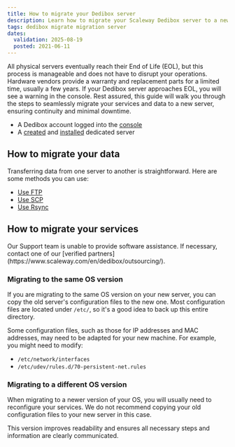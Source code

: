 ```yaml
---
title: How to migrate your Dedibox server
description: Learn how to migrate your Scaleway Dedibox server to a newer model.
tags: dedibox migrate migration server
dates:
  validation: 2025-08-19
  posted: 2021-06-11
---
```



All physical servers eventually reach their End of Life (EOL), but this process is manageable and does not have to disrupt your operations.
Hardware vendors provide a warranty and replacement parts for a limited time, usually a few years.
If your Dedibox server approaches EOL, you will see a warning in the console.
Rest assured, this guide will walk you through the steps to seamlessly migrate your services and data to a new server, ensuring continuity and minimal downtime.


<Requirements />

- A Dedibox account logged into the [console](https://console.online.net)
- A [created](/dedibox/how-to/order-a-server/) and [installed](/dedibox/how-to/install-a-server/) dedicated server

## How to migrate your data

Transferring data from one server to another is straightforward. Here are some methods you can use:

- [Use FTP](/dedibox/how-to/connect-to-server/#using-sftp-with-filezilla)
- [Use SCP](/dedibox/how-to/connect-to-server/#using-scp-in-a-terminal)
- [Use Rsync](https://manpages.ubuntu.com/manpages/noble/en/man1/rsync.1.html)

## How to migrate your services

<Message type="note">
  Our Support team is unable to provide software assistance. If necessary, contact one of our [verified partners](https://www.scaleway.com/en/dedibox/outsourcing/).
</Message>

### Migrating to the same OS version

If you are migrating to the same OS version on your new server, you can copy the old server's configuration files to the new one. Most configuration files are located under `/etc/`, so it's a good idea to back up this entire directory.

Some configuration files, such as those for IP addresses and MAC addresses, may need to be adapted for your new machine. For example, you might need to modify:

- `/etc/network/interfaces`
- `/etc/udev/rules.d/70-persistent-net.rules`

### Migrating to a different OS version

When migrating to a newer version of your OS, you will usually need to reconfigure your services. We do not recommend copying your old configuration files to your new server in this case.

This version improves readability and ensures all necessary steps and information are clearly communicated.